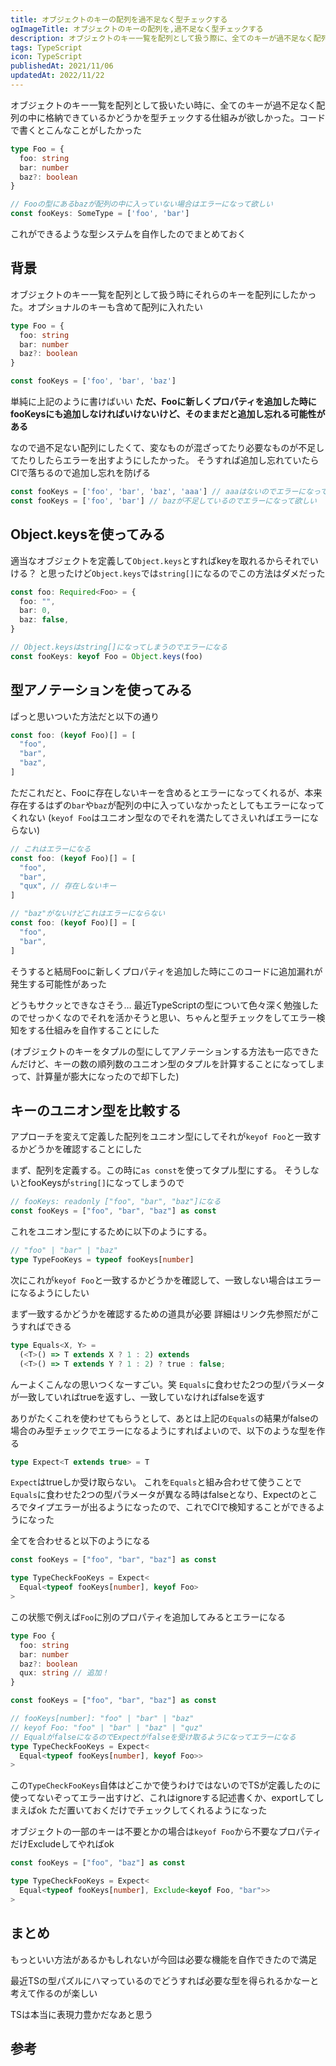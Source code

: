 ```yaml
---
title: オブジェクトのキーの配列を過不足なく型チェックする
ogImageTitle: オブジェクトのキーの配列を,過不足なく型チェックする
description: オブジェクトのキー一覧を配列として扱う際に、全てのキーが過不足なく配列の中の要素として存在するかどうかをTypeScriptの型でチェックする仕組みを記載。
tags: TypeScript
icon: TypeScript
publishedAt: 2021/11/06
updatedAt: 2022/11/22
---
```


オブジェクトのキー一覧を配列として扱いたい時に、全てのキーが過不足なく配列の中に格納できているかどうかを型チェックする仕組みが欲しかった。コードで書くとこんなことがしたかった

```ts
type Foo = {
  foo: string
  bar: number
  baz?: boolean
}

// Fooの型にあるbazが配列の中に入っていない場合はエラーになって欲しい
const fooKeys: SomeType = ['foo', 'bar']
```

これができるような型システムを自作したのでまとめておく

## 背景

オブジェクトのキー一覧を配列として扱う時にそれらのキーを配列にしたかった。オプショナルのキーも含めて配列に入れたい

```ts
type Foo = {
  foo: string
  bar: number
  baz?: boolean
}

const fooKeys = ['foo', 'bar', 'baz']
```

単純に上記のように書けばいい
**ただ、Fooに新しくプロパティを追加した時にfooKeysにも追加しなければいけないけど、そのままだと追加し忘れる可能性がある**

なので過不足ない配列にしたくて、変なものが混ざってたり必要なものが不足してたりしたらエラーを出すようにしたかった。
そうすれば追加し忘れていたらCIで落ちるので追加し忘れを防げる

```ts
const fooKeys = ['foo', 'bar', 'baz', 'aaa'] // aaaはないのでエラーになって欲しい
const fooKeys = ['foo', 'bar'] // bazが不足しているのでエラーになって欲しい
```

## Object.keysを使ってみる

適当なオブジェクトを定義して`Object.keys`とすればkeyを取れるからそれでいける？
と思ったけど`Object.keys`では`string[]`になるのでこの方法はダメだった

```ts
const foo: Required<Foo> = {
  foo: "",
  bar: 0,
  baz: false,
}

// Object.keysはstring[]になってしまうのでエラーになる
const fooKeys: keyof Foo = Object.keys(foo)
```

## 型アノテーションを使ってみる

ぱっと思いついた方法だと以下の通り

```ts
const foo: (keyof Foo)[] = [
  "foo",
  "bar",
  "baz",
]
```

ただこれだと、Fooに存在しないキーを含めるとエラーになってくれるが、本来存在するはずの`bar`や`baz`が配列の中に入っていなかったとしてもエラーになってくれない
(`keyof Foo`はユニオン型なのでそれを満たしてさえいればエラーにならない)

```ts
// これはエラーになる
const foo: (keyof Foo)[] = [
  "foo",
  "bar",
  "qux", // 存在しないキー
]

// "baz"がないけどこれはエラーにならない
const foo: (keyof Foo)[] = [
  "foo",
  "bar",
]
```

そうすると結局Fooに新しくプロパティを追加した時にこのコードに追加漏れが発生する可能性があった

どうもサクッとできなさそう…
最近TypeScriptの型について色々深く勉強したのでせっかくなのでそれを活かそうと思い、ちゃんと型チェックをしてエラー検知をする仕組みを自作することにした

(オブジェクトのキーをタプルの型にしてアノテーションする方法も一応できたんだけど、キーの数の順列数のユニオン型のタプルを計算することになってしまって、計算量が膨大になったので却下した)

## キーのユニオン型を比較する

アプローチを変えて定義した配列をユニオン型にしてそれが`keyof Foo`と一致するかどうかを確認することにした

まず、配列を定義する。この時に`as const`を使ってタプル型にする。
そうしないとfooKeysが`string[]`になってしまうので

```ts
// fooKeys: readonly ["foo", "bar", "baz"]になる
const fooKeys = ["foo", "bar", "baz"] as const
```

これをユニオン型にするために以下のようにする。

```ts
// "foo" | "bar" | "baz"
type TypeFooKeys = typeof fooKeys[number]
```

次にこれが`keyof Foo`と一致するかどうかを確認して、一致しない場合はエラーになるようにしたい

まず一致するかどうかを確認するための道具が必要
詳細はリンク先参照だがこうすればできる

```ts
type Equals<X, Y> =
  (<T>() => T extends X ? 1 : 2) extends
  (<T>() => T extends Y ? 1 : 2) ? true : false;
```

<EmbedLink url="https://github.com/microsoft/TypeScript/issues/27024#issuecomment-421529650" />

んーよくこんなの思いつくなーすごい。笑
`Equals`に食わせた2つの型パラメータが一致していればtrueを返すし、一致していなければfalseを返す

ありがたくこれを使わせてもらうとして、あとは上記の`Equals`の結果がfalseの場合のみ型チェックでエラーになるようにすればよいので、以下のような型を作る

```ts
type Expect<T extends true> = T
```

`Expect`はtrueしか受け取らない。
これを`Equals`と組み合わせて使うことで`Equals`に食わせた2つの型パラメータが異なる時はfalseとなり、Expectのところでタイプエラーが出るようになったので、これでCIで検知することができるようになった

全てを合わせると以下のようになる

```ts
const fooKeys = ["foo", "bar", "baz"] as const

type TypeCheckFooKeys = Expect<
  Equal<typeof fooKeys[number], keyof Foo>
>
```

この状態で例えば`Foo`に別のプロパティを追加してみるとエラーになる

```ts {5,12}
type Foo {
  foo: string
  bar: number
  baz?: boolean
  qux: string // 追加！
}

const fooKeys = ["foo", "bar", "baz"] as const

// fooKeys[number]: "foo" | "bar" | "baz"
// keyof Foo: "foo" | "bar" | "baz" | "quz"
// EqualがfalseになるのでExpectがfalseを受け取るようになってエラーになる
type TypeCheckFooKeys = Expect<
  Equal<typeof fooKeys[number], keyof Foo>>
>
```

この`TypeCheckFooKeys`自体はどこかで使うわけではないのでTSが定義したのに使ってないぞってエラー出すけど、これはignoreする記述書くか、exportしてしまえばok
ただ置いておくだけでチェックしてくれるようになった

オブジェクトの一部のキーは不要とかの場合は`keyof Foo`から不要なプロパティだけExcludeしてやればok

```ts
const fooKeys = ["foo", "baz"] as const

type TypeCheckFooKeys = Expect<
  Equal<typeof fooKeys[number], Exclude<keyof Foo, "bar">>
>
```

## まとめ

もっといい方法があるかもしれないが今回は必要な機能を自作できたので満足

最近TSの型パズルにハマっているのでどうすれば必要な型を得られるかなーと考えて作るのが楽しい

TSは本当に表現力豊かだなあと思う

## 参考

<EmbedLink url="https://github.com/microsoft/TypeScript/issues/27024#issuecomment-421529650" />
